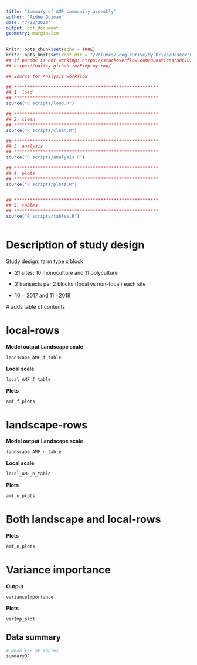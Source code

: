 ```yaml
---
title: "Summary of AMF community assembly"
author: "Aidee Guzman"
date: "7/23/2020"
output: pdf_document
geometry: margin=2cm
---
```


```r
knitr::opts_chunk$set(echo = TRUE)
knitr::opts_knit$set(root.dir = "/Volumes/GoogleDrive/My Drive/Research/Research projects/Spatial project/Analysis/R workflow/fungalcommunitycomp")
## If pandoc is not working: https://stackoverflow.com/questions/58610380/rmarkdown-pandoc-error-after-update-to-macos-catalina-10-15
## https://holtzy.github.io/Pimp-my-rmd/

```

```r
## Source for Analysis workflow 

## *******************************************************
## 1. load
## *******************************************************
source("R scripts/load.R")

## *******************************************************
## 2. clean
## *******************************************************
source("R scripts/clean.R")

## *******************************************************
## 3. analysis
## *******************************************************
source("R scripts/analysis.R")

## *******************************************************
## 4. plots
## *******************************************************
source("R scripts/plots.R")


## *******************************************************
## 5. tables
## *******************************************************
source("R scripts/tables.R")



```

# Description of study design

Study design: farm type x block

* 21 sites: 10 monoculture and 11 polyculture

* 2 transects per 2 blocks (focal vs non-focal) each site

* 10 = 2017 and 11 =2018


\pagebreak

\tableofcontents # adds table of contents

\newpage  


\pagebreak  

# local-rows

**Model output**
**Landscape scale**
```r
landscape_AMF_f_table
```

**Local scale**
```r
local_AMF_f_table
```


**Plots** 
```r
amf_f_plots
```

\pagebreak  


# landscape-rows
**Model output**
**Landscape scale**
```r
landscape_AMF_n_table
```

**Local scale**
```r
local_AMF_n_table
```


**Plots** 
```r
amf_n_plots
```

\pagebreak  

# Both landscape and local-rows

**Plots** 
```r
amf_n_plots
```

\pagebreak  


# Variance importance

**Output**
```r
varianceImportance
```


**Plots** 
```r
varImp_plot

```

\pagebreak  


## Data summary

```r
# mean +/- SE tables
summaryDF
```

